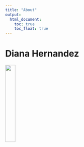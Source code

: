 ```yaml
---
title: "About"
output: 
  html_document:
    toc: true
    toc_float: true
---
```


# Diana Hernandez

<img src="images/diana_hernandez_headshot.jpg" style="width:25%">

